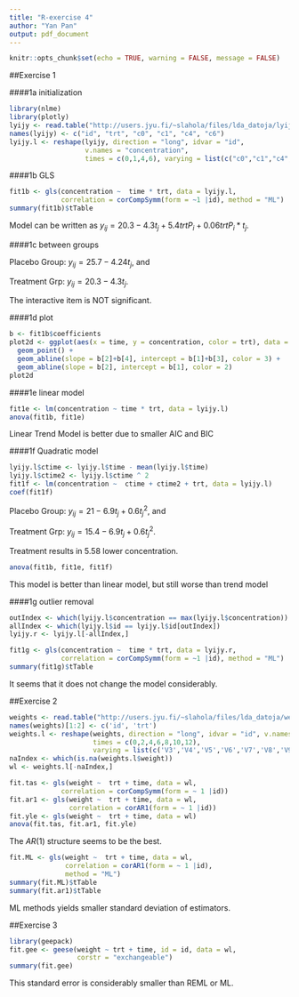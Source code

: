 ---
title: "R-exercise 4"
author: "Yan Pan"
output: pdf_document
---

```{r setup, include=FALSE}
knitr::opts_chunk$set(echo = TRUE, warning = FALSE, message = FALSE)
```

##Exercise 1

####1a initialization
```{r}
library(nlme)
library(plotly)
lyijy <- read.table("http://users.jyu.fi/~slahola/files/lda_datoja/lyijy.txt")
names(lyijy) <- c("id", "trt", "c0", "c1", "c4", "c6")
lyijy.l <- reshape(lyijy, direction = "long", idvar = "id", 
                   v.names = "concentration",
                   times = c(0,1,4,6), varying = list(c("c0","c1","c4","c6")))
``` 

####1b GLS
```{r}
fit1b <- gls(concentration ~  time * trt, data = lyijy.l, 
             correlation = corCompSymm(form = ~1 |id), method = "ML")
summary(fit1b)$tTable
``` 

Model can be written as $y_{ij}=20.3 - 4.3 t_j + 5.4 trtP_i + 0.06 trtP_i * t_j$.

####1c between groups

Placebo Group: $y_{ij}=25.7 -4.24 t_j$, and

Treatment Grp: $y_{ij}=20.3 - 4.3t_j$.

The interactive item is NOT significant.

####1d plot
```{r}
b <- fit1b$coefficients
plot2d <- ggplot(aes(x = time, y = concentration, color = trt), data = lyijy.l) +
  geom_point() + 
  geom_abline(slope = b[2]+b[4], intercept = b[1]+b[3], color = 3) +
  geom_abline(slope = b[2], intercept = b[1], color = 2)
plot2d
``` 

####1e linear model
```{r}
fit1e <- lm(concentration ~ time * trt, data = lyijy.l)
anova(fit1b, fit1e)
``` 

Linear Trend Model is better due to smaller AIC and BIC

####1f Quadratic model
```{r}
lyijy.l$ctime <- lyijy.l$time - mean(lyijy.l$time)
lyijy.l$ctime2 <- lyijy.l$ctime ^ 2
fit1f <- lm(concentration ~  ctime + ctime2 + trt, data = lyijy.l)
coef(fit1f)
``` 

Placebo Group: $y_{ij}=21 - 6.9 t_j + 0.6 t_j^2$, and

Treatment Grp: $y_{ij}=15.4 - 6.9t_j + 0.6 t_j^2$.

Treatment results in 5.58 lower concentration.

```{r}
anova(fit1b, fit1e, fit1f)
``` 
This model is better than linear model, but still worse than trend model

####1g outlier removal
```{r}
outIndex <- which(lyijy.l$concentration == max(lyijy.l$concentration))
allIndex <- which(lyijy.l$id == lyijy.l$id[outIndex])
lyijy.r <- lyijy.l[-allIndex,]

fit1g <- gls(concentration ~  time * trt, data = lyijy.r, 
             correlation = corCompSymm(form = ~1 |id), method = "ML")
summary(fit1g)$tTable
``` 

It seems that it does not change the model considerably.

##Exercise 2
```{r}
weights <- read.table("http://users.jyu.fi/~slahola/files/lda_datoja/weights.txt")
names(weights)[1:2] <- c('id', 'trt')
weights.l <- reshape(weights, direction = "long", idvar = "id", v.names = "weight",
                     times = c(0,2,4,6,8,10,12), 
                     varying = list(c('V3','V4','V5','V6','V7','V8','V9')))
naIndex <- which(is.na(weights.l$weight))
wl <- weights.l[-naIndex,]

fit.tas <- gls(weight ~  trt + time, data = wl, 
             correlation = corCompSymm(form = ~ 1 |id))
fit.ar1 <- gls(weight ~  trt + time, data = wl, 
               correlation = corAR1(form = ~ 1 |id))
fit.yle <- gls(weight ~  trt + time, data = wl)
anova(fit.tas, fit.ar1, fit.yle)
``` 

The $AR(1)$ structure seems to be the best.

```{r}
fit.ML <- gls(weight ~  trt + time, data = wl, 
              correlation = corAR1(form = ~ 1 |id),
              method = "ML")
summary(fit.ML)$tTable
summary(fit.ar1)$tTable
``` 

ML methods yields smaller standard deviation of estimators. 

##Exercise 3
```{r}
library(geepack)
fit.gee <- geese(weight ~ trt + time, id = id, data = wl,
                 corstr = "exchangeable")
summary(fit.gee)
``` 

This standard error is considerably smaller than REML or ML.